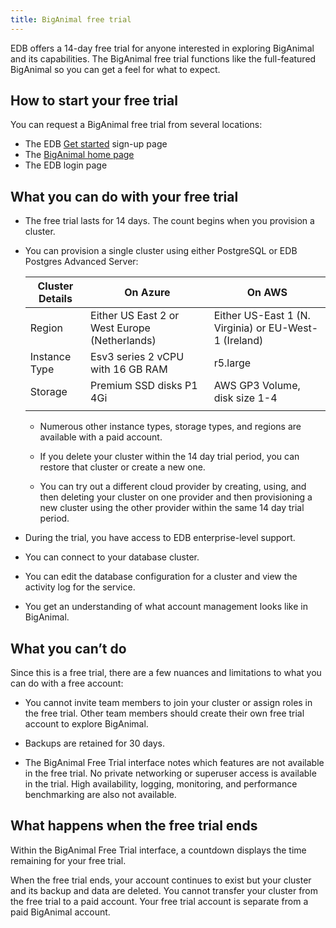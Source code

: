 ```yaml
---
title: BigAnimal free trial
---
```


EDB offers a 14-day free trial for anyone interested in exploring BigAnimal and its capabilities. The BigAnimal free trial functions like the full-featured BigAnimal so you can get a feel for what to expect. 

## How to start your free trial
You can request a BigAnimal free trial from several locations:
- The EDB [Get started](https://www.enterprisedb.com/get-started) sign-up page
- The [BigAnimal home page](https://www.enterprisedb.com/products/biganimal-cloud-postgresql)
- The EDB login page

## What you can do with your free trial
- The free trial lasts for 14 days. The count begins when you provision a cluster. 
- You can provision a single cluster using either PostgreSQL or EDB Postgres Advanced Server:

  | Cluster Details | On Azure                                      | On AWS                                                |
  | --------------- | --------------------------------------------- | ----------------------------------------------------- |
  | Region          | Either US East 2 or West Europe (Netherlands) | Either US-East 1 (N. Virginia) or EU-West-1 (Ireland) |
  | Instance Type   | Esv3 series 2 vCPU with 16 GB RAM             | r5.large                                              |
  | Storage         | Premium SSD disks P1 4Gi                      | AWS GP3 Volume, disk size 1-4               |
  |                 |                                               |                                                       |

   -  Numerous other instance types, storage types, and regions are available with a paid account.

   - If you delete your cluster within the 14 day trial period, you can restore that cluster or create a new one.
   
   - You can try out a different cloud provider by creating, using, and then deleting your cluster on one provider and then provisioning a new cluster using the other provider within the same 14 day trial period. 

- During the trial, you have access to EDB enterprise-level support.
- You can connect to your database cluster. 
- You can edit the database configuration for a cluster and view the activity log for the service.
- You get an understanding of what account management looks like in BigAnimal.

## What you can’t do
Since this is a free trial, there are a few nuances and limitations to what you can do with a free account:

- You cannot invite team members to join your cluster or assign roles in the free trial. Other team members should create their own free trial account to explore BigAnimal. 

- Backups are retained for 30 days. 

- The BigAnimal Free Trial interface notes which features are not available in the free trial. No private networking or superuser access is available in the trial. High availability, logging, monitoring, and performance benchmarking are also not available. 

## What happens when the free trial ends 

Within the BigAnimal Free Trial interface, a countdown displays the time remaining for your free trial. 

When the free trial ends, your account continues to exist but your cluster and its backup and data are deleted. You cannot transfer your cluster from the free trial to a paid account. Your free trial account is separate from a paid BigAnimal account. 
